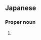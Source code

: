 ==Japanese==
{{ja-kanjitab|元|樹}}

===Proper noun===
{{ja-pos|proper|もとき}}

# {{given name|male|lang=ja|sort=もとき}}
